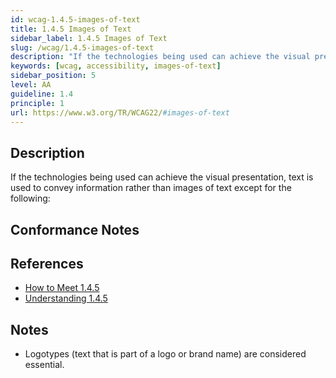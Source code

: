 ```yaml
---
id: wcag-1.4.5-images-of-text
title: 1.4.5 Images of Text
sidebar_label: 1.4.5 Images of Text
slug: /wcag/1.4.5-images-of-text
description: "If the technologies being used can achieve the visual presentation, text is used to convey information rather than images of text except for the following:"
keywords: [wcag, accessibility, images-of-text]
sidebar_position: 5
level: AA
guideline: 1.4
principle: 1
url: https://www.w3.org/TR/WCAG22/#images-of-text
---
```

## Description

If the technologies being used can achieve the visual presentation, text is used to convey information rather than images of text except for the following:

## Conformance Notes

<Project name="ads">
  <Support></Support>
</Project>
<Project name="scix">
  <Support></Support>
</Project>

## References

- [How to Meet 1.4.5](https://www.w3.org/WAI/WCAG22/quickref/#images-of-text)
- [Understanding 1.4.5](https://www.w3.org/WAI/WCAG22/Understanding/images-of-text.html)

## Notes

- Logotypes (text that is part of a logo or brand name) are considered essential.